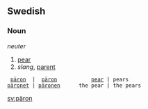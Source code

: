 ==Swedish==
===Noun===
''neuter''
#[[pear]]
#''slang'', [[parent]]

  [[päron]]  |  [[päron]]           [[pear]] | pears
 [[päronet]] | [[päronen]]      the pear | the pears

[[sv:päron]]